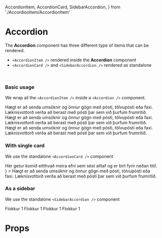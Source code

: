 
  AccordionItem,
  AccordionCard,
  SidebarAccordion,
} from './AccordionItem/AccordionItem'

<Meta title="Components/Accordion" component={Accordion} />

# Accordion

The **Accordion** component has three different type of items that can be rendered.

- `<AccordionItem />` rendered inside the **Accordion** component
- `<AccordionCard />` and `<SidebarAccordion />` rendered as standalone

<br />

### Basic usage

We wrap all the `<AccordionItem />` inside a `<Accordion />` component.

<Canvas>
  <Story name="Default">
    <Accordion singleExpand>
      <AccordionItem id="id_1" label="Hvenær þarf að skila umsókn?">
        <Typography variant="p" as="p">
          Hægt er að senda umsóknir og önnur gögn með pósti, tölvupósti eða
          faxi. Læknisvottorð verða að berast með pósti þar sem við þurfum
          frumritið.
        </Typography>
      </AccordionItem>
      <AccordionItem
        id="id_2"
        label="Er hægt að leggja inn greiðslur á bankareikning maka?"
      >
        <Typography variant="p" as="p">
          Hægt er að senda umsóknir og önnur gögn með pósti, tölvupósti eða
          faxi. Læknisvottorð verða að berast með pósti þar sem við þurfum
          frumritið.
        </Typography>
      </AccordionItem>
      <AccordionItem id="id_3" label="Hvernig kem ég umsókninni til ykkar?">
        <Typography variant="p" as="p">
          Hægt er að senda umsóknir og önnur gögn með pósti, tölvupósti eða
          faxi. Læknisvottorð verða að berast með pósti þar sem við þurfum
          frumritið.
        </Typography>
      </AccordionItem>
    </Accordion>
  </Story>
</Canvas>

### With single card

We use the standalone `<AccordionCard />` component

<Canvas>
  <Story name="Single card">
    <ContentBlock>
      <Box paddingY={[1, 2]}>
        <AccordionCard
          id="id_1"
          label="Hvenær þarf að skila umsókn?"
          visibleContent={
            <Box paddingY={2} paddingBottom={1}>
              <Typography variant="p" as="p">
                Hér getur komið eitthvað meira efni sem sést alltaf og er birt
                fyrir neðan titil.
              </Typography>
            </Box>
          }
        >
          <Typography variant="p" as="p">
            Hægt er að senda umsóknir og önnur gögn með pósti, tölvupósti eða
            faxi. Læknisvottorð verða að berast með pósti þar sem við þurfum
            frumritið.
          </Typography>
        </AccordionCard>
      </Box>
    </ContentBlock>
  </Story>
</Canvas>

### As a sidebar

We use the standalone `<SidebarAccordion />` component

<Canvas>
  <Story name="Sidebar">
    <ContentBlock>
      <div style={{ maxWidth: 300 }}>
        <Box paddingY={[1, 2]}>
          <SidebarAccordion id="mini_accordion" label="Sýna flokka">
            <Stack space={[1, 1, 2]}>
              <Typography variant="p" as="p">
                Flokkur 1
              </Typography>
              <Typography variant="p" as="p">
                Flokkur 1
              </Typography>
              <Typography variant="p" as="p">
                Flokkur 1
              </Typography>
              <Typography variant="p" as="p">
                Flokkur 1
              </Typography>
            </Stack>
          </SidebarAccordion>
        </Box>
      </div>
    </ContentBlock>
  </Story>
</Canvas>

# Props

<ArgsTable of={Accordion} />

